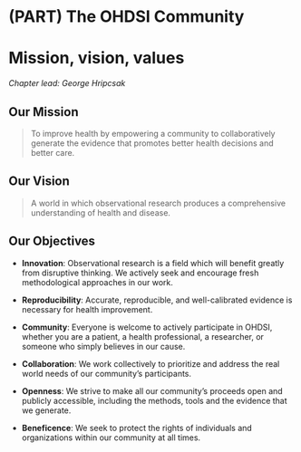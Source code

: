 \mainmatter

# (PART) The OHDSI Community {-} 

# Mission, vision, values {#MissionVisionValues}

*Chapter lead: George Hripcsak* 

## Our Mission \index{Mission}

> To improve health by empowering a community to collaboratively generate the evidence that promotes better health decisions and better care.

## Our Vision \index{Vision}

> A world in which observational research produces a comprehensive understanding of health and disease.

## Our Objectives \index{Objectives}

* **Innovation**: Observational research is a field which will benefit greatly from disruptive thinking. We actively seek and encourage fresh methodological approaches in our work.

* **Reproducibility**: Accurate, reproducible, and well-calibrated evidence is necessary for health improvement.

* **Community**: Everyone is welcome to actively participate in OHDSI, whether you are a patient, a health professional, a researcher, or someone who simply believes in our cause. \index{Community}

* **Collaboration**: We work collectively to prioritize and address the real world needs of our community’s participants.

* **Openness**: We strive to make all our community’s proceeds open and publicly accessible, including the methods, tools and the evidence that we generate.

* **Beneficence**: We seek to protect the rights of individuals and organizations within our community at all times.
